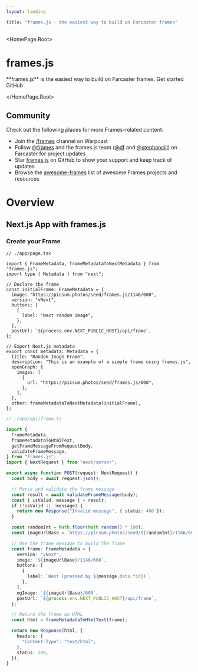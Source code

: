 ```yaml
---
layout: landing

title: "frames.js - the easiest way to build on Farcaster frames"
---
```



<HomePage.Root>
  <h1 className='vocs_HomePage_title'>frames.js</h1>
  <HomePage.InstallPackage name="frames.js" type="install" />
  <HomePage.Description>**frames.js** is the easiest way to build on Farcaster frames.</HomePage.Description>
  <HomePage.Buttons>
    <HomePage.Button href="#overview" variant="accent">Get started</HomePage.Button>
    <HomePage.Button href="https://github.com/framesjs/frames.js">GitHub</HomePage.Button>
  </HomePage.Buttons>

</HomePage.Root>

## Community

Check out the following places for more Frames-related content:

- Join the [/frames](https://warpcast.com/frames) channel on Warpcast
- Follow [@frames](https://warpcast.com/frames) and the frames.js team ([@df](https://warpcast.com/df) and [@stephancill](https://warpcast.com/stephancill)) on Farcaster for project updates
- Star [frames.js](https://github.com/framesjs/frames.js) on GitHub to show your support and keep track of updates
- Browse the [awesome-frames](https://github.com/davidfurlong/awesome-frames) list of awesome Frames projects and resources

#

# Overview

## Next.js App with frames.js

### Create your Frame

```tsx filename="page.tsx"
// ./app/page.tsx

import { FrameMetadata, frameMetadataToNextMetadata } from "frames.js";
import type { Metadata } from "next";

// Declare the frame
const initialFrame: FrameMetadata = {
  image: "https://picsum.photos/seed/frames.js/1146/600",
  version: "vNext",
  buttons: [
    {
      label: "Next random image",
    },
  ],
  postUrl: `${process.env.NEXT_PUBLIC_HOST}/api/frame`,
};

// Export Next.js metadata
export const metadata: Metadata = {
  title: "Random Image Frame",
  description: "This is an example of a simple frame using frames.js",
  openGraph: {
    images: [
      {
        url: "https://picsum.photos/seed/frames.js/600",
      },
    ],
  },
  other: frameMetadataToNextMetadata(initialFrame),
};
```

```ts filename="api/frame.ts"
// ./app/api/frame.ts

import {
  FrameMetadata,
  frameMetadataToHtmlText,
  getFrameMessageFromRequestBody,
  validateFrameMessage,
} from "frames.js";
import { NextRequest } from "next/server";

export async function POST(request: NextRequest) {
  const body = await request.json();

  // Parse and validate the frame message
  const result = await validateFrameMessage(body);
  const { isValid, message } = result;
  if (!isValid || !message) {
    return new Response("Invalid message", { status: 400 });
  }

  const randomInt = Math.floor(Math.random() * 100);
  const imageUrlBase = `https://picsum.photos/seed/${randomInt}/1146/600`;

  // Use the frame message to build the frame
  const frame: FrameMetadata = {
    version: "vNext",
    image: `${imageUrlBase}/1146/600`,
    buttons: [
      {
        label: `Next (pressed by ${message.data.fid})`,
      },
    ],
    ogImage: `${imageUrlBase}/600`,
    postUrl: `${process.env.NEXT_PUBLIC_HOST}/api/frame`,
  };

  // Return the frame as HTML
  const html = frameMetadataToHtmlText(frame);

  return new Response(html, {
    headers: {
      "Content-Type": "text/html",
    },
    status: 200,
  });
}
```
